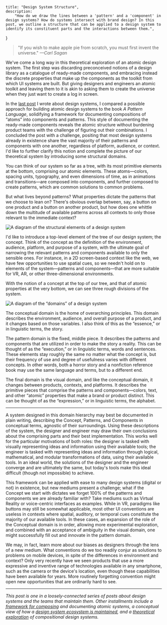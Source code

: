     title: "Design System Structure",
    description:
        "How do we draw the lines between a 'pattern' and a 'component' in design systems? How do systems intersect with brand design? In this post, we outline a structure that can be applied to a design system to identify its constituent parts and the interactions between them.",
}

> "If you wish to make apple pie from scratch, you must first invent the
> universe." _—Carl Sagan_

We've come a long way in this theoretical exploration of an atomic design
system. The first step was discarding preconceived notions of a design library
as a catalogue of ready-made components, and embracing instead the discrete
properties that make up the components as the toolkit from which UI systems are
built. But giving designers and engineers an atomic toolkit and leaving them to
it is akin to asking them to create the universe when they just want to create a
log in screen.

In the [last post](/2017/07/12/a-design-system-grammar/) I wrote about design
systems, I compared a possible approach for building atomic design systems to
the book _A Pattern Language_, solidifying a framework for documenting
compositions of “atoms” into components and patterns. This style of documenting
the ready-made components reveals the atomic structure without burdening product
teams with the challenge of figuring out their combinations. I concluded the
post with a challenge, positing that most design systems already in existence
share the vast majority of their patterns and components with one another,
regardless of platform, audience, or context. I'd like to further clarify this
notion and complete the picture of our theoretical system by introducing some
structural domains.

You can think of our system so far as a tree, with its most primitive elements
at the bottom, comprising our atomic elements. These atoms—colors, spacing
units, typography, and even dimensions of time, as in animations and
transitions—are composed into components, and further composed to create
patterns, which are common solutions to common problems.

But what lives beyond patterns? What properties dictate the patterns that we
choose to lean on? There's obvious overlap between, say, a button on one product
and a button on another product, but how does one whittle down the multitude of
available patterns across all contexts to only those relevant to the immediate
context?

<Image
    alt="A diagram of the structural elements of a design system"
    caption="The structural elements of an atomic design system: Concept, Pattern, Component, and Atom."
    height={1296}
    src="2017/07/fig-1-1.png"
    width={1296}
/>

I'd like to introduce a top-level element of the tree of our design system; the
concept. Think of the concept as the definition of the environment, audience,
platform, and purpose of a system, with the ultimate goal of narrowing the
relevant patterns and components available to only the sensible ones. For
instance, in a 2D screen-based context like the web, we have few opportunities
to use spatial cues, so we needn't hold on to elements of the system—patterns
and components—that are more suitable for VR, AR, or other three-dimensional
environments.

With the notion of a concept at the top of our tree, and that of atomic
properties at the very bottom, we can see three rough divisions of the system.

<Image
    alt="A diagram of the “domains” of a design system"
    caption="The three domains/layers of the system: Conceptual (Essence), Pattern (Execution), and Visual (Expression)"
    height={1296}
    src="2017/07/fig-1-4.png"
    width={1296}
/>

The conceptual domain is the home of overarching principles. This domain
describes the environment, audience, and overall purpose of a product, and it
changes based on those variables. I also think of this as the “essence,” or in
linguistic terms, the story.

The pattern domain is the fixed, middle piece. It describes the patterns and
components that are utilized in order to make the story a reality. This can be
thought of as the “execution,” or in linguistic terms, words and sentences.
These elements stay roughly the same no matter what the concept is, but their
frequency of use and degree of usefulness varies with different concepts. In
other words, both a horror story and a nonfiction reference book may use the
same language and terms, but to a different end.

The final domain is the visual domain, and like the conceptual domain, it
changes between products, contexts, and platforms. It describes the primitive
pieces that comprise the patterns and components—colors, text, and other
“atomic” properties that make a brand or product distinct. This can be thought
of as the “expression,” or in linguistic terms, the alphabet.

---

A system designed in this domain hierarchy may best be documented in plain
writing, describing the Concept, Patterns, and Components in conceptual terms,
agnostic of their surroundings. Using these descriptions of the system, the
designer and engineer may draw their own conclusions about the comprising parts
and their best implementation. This works well for the particular motivations of
both roles: the designer is tasked with visually representing ideas and
information using their available tools; the engineer is tasked with
representing ideas and information through logical, mathematical, and modular
transformations of data, using their available tools. In an ideal world, the
solutions of the designer and the engineer converge and are ultimately the same,
but today's tools make this ideal difficult (though not impossible) to achieve.

This framework can be applied with ease to many design systems (digital or not)
in existence, but new mediums present a challenge; what if the Concept we start
with dictates we forget 100% of the patterns and components we are already
familiar with? Take mediums such as Virtual Reality or voice-centric interfaces
as examples. While in VR, paradigms like buttons may still be somewhat
applicable, most other UI conventions are useless in contexts where spatial,
auditory, or temporal cues constitute the majority of our available tools. In
these cases, an expansion of the role of the Conceptual domain is in order,
allowing more experimental exploration, and combined with an acceptance of
ambiguity in the visual domain, one might successfully fill out and innovate in
the pattern domain.

We may, in fact, learn more about our biases as designers through the lens of a
new medium. What conventions do we too readily conjur as solutions to problems
on mobile devices, in spite of the differences in environment and context? Only
very recently have we seen products that use a more expressive and inventive
range of technologies available in any smartphone, such as the camera or the
device's location, even though these capabilities have been available for years.
More routinely forgetting convention might open new opportunities that are
ordinarily hard to see.

---

_This post is one in a loosely-connected series of posts about design systems
and the teams that maintain them. Other installments include a
[framework for composing](/2017/07/12/a-design-system-grammar/) and documenting
atomic systems, a conceptual view of how a
[design system ecosystem is maintained](/2017/06/27/paving-the-path-of-least-resistance/),
and a [theoretical exploration](/2017/03/29/designing-systems/) of compositional
design systems._
